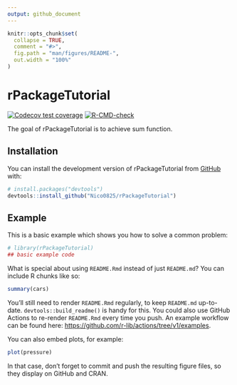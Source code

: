 ```yaml
---
output: github_document
---
```


<!-- README.md is generated from README.Rmd. Please edit that file -->

```r
knitr::opts_chunk$set(
  collapse = TRUE,
  comment = "#>",
  fig.path = "man/figures/README-",
  out.width = "100%"
)
```

# rPackageTutorial

<!-- badges: start -->
[![Codecov test coverage](https://codecov.io/gh/Nico0825/rPackageTutorial/branch/main/graph/badge.svg)](https://app.codecov.io/gh/Nico0825/rPackageTutorial?branch=main)
[![R-CMD-check](https://github.com/Nico0825/rPackageTutorial/workflows/R-CMD-check/badge.svg)](https://github.com/Nico0825/rPackageTutorial/actions)
<!-- badges: end -->

The goal of rPackageTutorial is to achieve sum function.

## Installation

You can install the development version of rPackageTutorial from [GitHub](https://github.com/) with:

``` r
# install.packages("devtools")
devtools::install_github("Nico0825/rPackageTutorial")
```

## Example

This is a basic example which shows you how to solve a common problem:

```r
# library(rPackageTutorial)
## basic example code
```

What is special about using `README.Rmd` instead of just `README.md`? You can include R chunks like so:

```r
summary(cars)
```

You'll still need to render `README.Rmd` regularly, to keep `README.md` up-to-date. `devtools::build_readme()` is handy for this. You could also use GitHub Actions to re-render `README.Rmd` every time you push. An example workflow can be found here: <https://github.com/r-lib/actions/tree/v1/examples>.

You can also embed plots, for example:

```r
plot(pressure)
```

In that case, don't forget to commit and push the resulting figure files, so they display on GitHub and CRAN.
